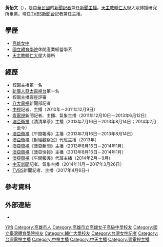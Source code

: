 {{BLP unsourced|time=2021-09-08T03:57:03+00:00}}
{{主播資訊
| 主播頭銜     = TVBS新聞台記者兼任主播
| 主播姓名     = 黃怡文
| 主播英文名字 = Ann Huang
| 主播出生年分 = 
| 主播出生日期 = {{birth_date_and_age|1983|12|20}} 
| 星座         = 
| 主播逝世年分 =
| 主播逝世日期 = 
| 主播照片檔案 = 
| 主播照片尺寸 = 
| 主播照片圖說 = 
| 國籍         = {{ROC}}
| 籍貫         = [[高雄市|高雄市]]
| 出生地       = {{ROC}}[[高雄市|高雄市]]
| 逝世地       = 
| 最高學歷     = [[天主教輔仁大學|天主教輔仁大學]]大傳所
| 暱稱         = 
| 綽號         = 
| 血型         = 
| 身高         = 
| 體重         = 
| 婚姻狀況     = 未婚
| 配偶         = 
| 信仰宗教     = 
| 官方網站     = https://www.facebook.com/yiwen1220
| 備註         = 
|}}
'''黃怡文'''（{{bd|1983年|12月20日}}），是[[中華民國|中華民國]]的[[新聞記者|新聞記者]]兼任[[新聞主播|新聞主播]]。[[天主教輔仁大學|天主教輔仁大學]]大眾傳播研究所畢業。現任[[TVBS新聞台|TVBS新聞台]]記者兼任主播。

==學歷==
* [[高雄女中|高雄女中]]
* [[國立體育學院|國立體育學院]]休閒產業經營學系
* [[天主教輔仁大學|天主教輔仁大學]]大傳所

==經歷==
* 校園主播第一名
* [[新唐人亞太電視台|新唐人亞太電視台]]第一名
* 校園主播客座評審
* [[八大電視|八大電視]]新聞部記者
* [[中視|中視]]記者、主播（2010年－2011年12月9日）
* [[壹電視|壹電視]]新聞記者、主播、氣象主播（2011年12月10日－2013年6月12日）
* [[澳亞衛視|澳亞衛視]]《清清早茶》主播（2013年7月16日－2013年8月14日；2014年2月－至今）
* [[澳亞衛視|澳亞衛視]]《午間報導》主播（2013年7月16日－2013年8月14日）
* [[澳亞衛視|澳亞衛視]]《財經觀察室》代班主播（2013年）
* [[澳亞衛視|澳亞衛視]]《澳亞新聞》主播（2013年8月16日－2014年1月）
* [[澳亞衛視|澳亞衛視]]《澳亞快報》主播（2013年8月16日－2014年1月）
* [[澳亞衛視|澳亞衛視]]《午間報導》代班主播（2014年2月－9月）
* [[中天新聞|中天新聞]]記者、氣象主播（2014年11月－2017年3月26日）
* [[TVBS|TVBS]]新聞記者、主播（2017年4月6日–）

== 參考資料 ==
{{reflist}}

== 外部連結 ==
*{{facebook|yiwen1220}}

{{DEFAULTSORT:Huang黃}}
[[Category:黃姓|Yi怡]]
[[Category:高雄市人|Category:高雄市人]]
[[Category:高雄市立高雄女子高級中學校友|Category:高雄市立高雄女子高級中學校友]]
[[Category:國立臺灣體育學院校友|Category:國立臺灣體育學院校友]]
[[Category:輔仁大學校友|Category:輔仁大學校友]]
[[Category:台灣女性記者|Category:台灣女性記者]]
[[Category:台灣電視主播|Category:台灣電視主播]]
[[Category:中視主播|Category:中視主播]]
[[Category:中天主播|Category:中天主播]]
[[Category:壹電視主播|Category:壹電視主播]]